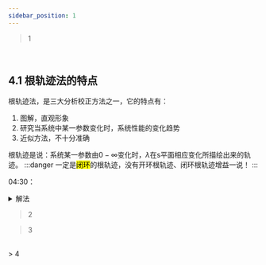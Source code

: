 ```yaml
---
sidebar_position: 1
---
```





> 1

<VideoPlayer src="//player.bilibili.com/player.html?isOutside=true&aid=811394492&bvid=BV1F34y1h7so&cid=718443513&p=26" />
<br />

## 4.1 根轨迹法的特点

根轨迹法，是三大分析校正方法之一，它的特点有：

1. 图解，直观形象
2. 研究当系统中某一参数变化时，系统性能的变化趋势
3. 近似方法，不十分准确

根轨迹是说：系统某一参数由$0-\infty$变化时，$\lambda$在s平面相应变化所描绘出来的轨迹。
:::danger
一定是<mark>闭环</mark>的根轨迹，没有开环根轨迹、闭环根轨迹增益一说！
:::

04:30：

<details>

<summary>解法</summary>

先写出开环传递函数尾1标准型，在根轨迹法中，习惯把传递函数写成首1标准型。

尾1标准型（开环传递函数）时，K为开环增益；为标准型（闭环传递函数）时，K为闭环增益；

但是，根轨迹增益仅对开环传递函数而言。化为首1标准型时，K\*为根轨迹增益。

这时你会想，诶，那如果把闭环传递函数化为首1标准型，那这个增益不就叫闭环根轨迹增益吗？不是的，没有这么一说。根轨迹增益只对开环而言。

而且根轨迹增益只在根轨迹法研究的过程中用它。

现在要研究闭环极点随着K\*从0到无穷的变化，等价于K从0到无穷的变化。

首先写出闭环传递函数，写出特征多项式，让其等于0。


</details>


> 2

<VideoPlayer src="//player.bilibili.com/player.html?isOutside=true&aid=811394492&bvid=BV1F34y1h7so&cid=718436798&p=27" />

> 3

<VideoPlayer src="//player.bilibili.com/player.html?isOutside=true&aid=811394492&bvid=BV1F34y1h7so&cid=718445314&p=28" />
<br />
> 4

<VideoPlayer src="//player.bilibili.com/player.html?isOutside=true&aid=811394492&bvid=BV1F34y1h7so&cid=718449094&p=29" />
